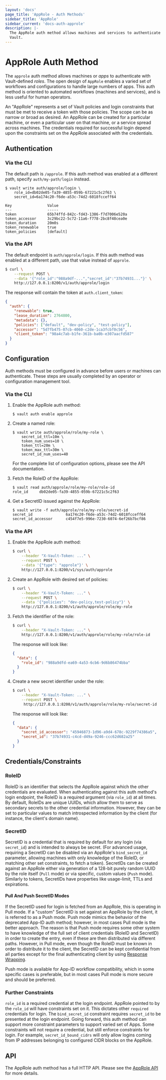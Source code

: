 ```yaml
---
layout: 'docs'
page_title: 'AppRole - Auth Methods'
sidebar_title: 'AppRole'
sidebar_current: 'docs-auth-approle'
description: |-
  The AppRole auth method allows machines and services to authenticate with
  Vault.
---
```


# AppRole Auth Method

The `approle` auth method allows machines or _apps_ to authenticate with
Vault-defined _roles_. The open design of `AppRole` enables a varied set of
workflows and configurations to handle large numbers of apps. This auth method
is oriented to automated workflows (machines and services), and is less useful
for human operators.

An "AppRole" represents a set of Vault policies and login constraints that must
be met to receive a token with those policies. The scope can be as narrow or
broad as desired. An AppRole can be created for a particular machine, or even
a particular user on that machine, or a service spread across machines. The
credentials required for successful login depend upon the constraints set on
the AppRole associated with the credentials.

## Authentication

### Via the CLI

The default path is `/approle`. If this auth method was enabled at a different
path, specify `auth/my-path/login` instead.

```text
$ vault write auth/approle/login \
    role_id=db02de05-fa39-4855-059b-67221c5c2f63 \
    secret_id=6a174c20-f6de-a53c-74d2-6018fcceff64

Key                Value
---                -----
token              65b74ffd-842c-fd43-1386-f7d7006e520a
token_accessor     3c29bc22-5c72-11a6-f778-2bc8f48cea0e
token_duration     20m0s
token_renewable    true
token_policies     [default]
```

### Via the API

The default endpoint is `auth/approle/login`. If this auth method was enabled
at a different path, use that value instead of `approle`.

```sh
$ curl \
    --request POST \
    --data '{"role_id":"988a9df-...","secret_id":"37b74931..."}' \
    http://127.0.0.1:8200/v1/auth/approle/login
```

The response will contain the token at `auth.client_token`:

```json
{
  "auth": {
    "renewable": true,
    "lease_duration": 2764800,
    "metadata": {},
    "policies": ["default", "dev-policy", "test-policy"],
    "accessor": "5d7fb475-07cb-4060-c2de-1ca3fcbf0c56",
    "client_token": "98a4c7ab-b1fe-361b-ba0b-e307aacfd587"
  }
}
```

## Configuration

Auth methods must be configured in advance before users or machines can
authenticate. These steps are usually completed by an operator or configuration
management tool.

### Via the CLI

1.  Enable the AppRole auth method:

    ```text
    $ vault auth enable approle
    ```

1.  Create a named role:

    ```text
    $ vault write auth/approle/role/my-role \
        secret_id_ttl=10m \
        token_num_uses=10 \
        token_ttl=20m \
        token_max_ttl=30m \
        secret_id_num_uses=40
    ```

    For the complete list of configuration options, please see the API
    documentation.

1.  Fetch the RoleID of the AppRole:

    ```text
    $ vault read auth/approle/role/my-role/role-id
    role_id     db02de05-fa39-4855-059b-67221c5c2f63
    ```

1.  Get a SecretID issued against the AppRole:

    ```text
    $ vault write -f auth/approle/role/my-role/secret-id
    secret_id               6a174c20-f6de-a53c-74d2-6018fcceff64
    secret_id_accessor      c454f7e5-996e-7230-6074-6ef26b7bcf86
    ```

### Via the API

1.  Enable the AppRole auth method:

    ```sh
    $ curl \
        --header "X-Vault-Token: ..." \
        --request POST \
        --data '{"type": "approle"}' \
        http://127.0.0.1:8200/v1/sys/auth/approle
    ```

1.  Create an AppRole with desired set of policies:

    ```sh
    $ curl \
        --header "X-Vault-Token: ..." \
        --request POST \
        --data '{"policies": "dev-policy,test-policy"}' \
        http://127.0.0.1:8200/v1/auth/approle/role/my-role
    ```

1.  Fetch the identifier of the role:

    ```sh
    $ curl \
        --header "X-Vault-Token: ..." \
        http://127.0.0.1:8200/v1/auth/approle/role/my-role/role-id
    ```

    The response will look like:

    ```json
    {
      "data": {
        "role_id": "988a9dfd-ea69-4a53-6cb6-9d6b86474bba"
      }
    }
    ```

1.  Create a new secret identifier under the role:

    ```sh
    $ curl \
        --header "X-Vault-Token: ..." \
        --request POST \
         http://127.0.0.1:8200/v1/auth/approle/role/my-role/secret-id
    ```

    The response will look like:

    ```json
    {
      "data": {
        "secret_id_accessor": "45946873-1d96-a9d4-678c-9229f74386a5",
        "secret_id": "37b74931-c4cd-d49a-9246-ccc62d682a25"
      }
    }
    ```

## Credentials/Constraints

### RoleID

RoleID is an identifier that selects the AppRole against which the other
credentials are evaluated. When authenticating against this auth method's login
endpoint, the RoleID is a required argument (via `role_id`) at all times. By default, RoleIDs are unique UUIDs, which allow them to serve as secondary
secrets to the other credential information. However, they can be set to
particular values to match introspected information by the client (for
instance, the client's domain name).

### SecretID

SecretID is a credential that is required by default for any login (via
`secret_id`) and is intended to always be secret. (For advanced usage,
requiring a SecretID can be disabled via an AppRole's `bind_secret_id`
parameter, allowing machines with only knowledge of the RoleID, or matching
other set constraints, to fetch a token). SecretIDs can be created against an
AppRole either via generation of a 128-bit purely random UUID by the role
itself (`Pull` mode) or via specific, custom values (`Push` mode). Similarly to
tokens, SecretIDs have properties like usage-limit, TTLs and expirations.

#### Pull And Push SecretID Modes

If the SecretID used for login is fetched from an AppRole, this is operating in
Pull mode. If a "custom" SecretID is set against an AppRole by the client, it
is referred to as a Push mode. Push mode mimics the behavior of the deprecated
App-ID auth method; however, in most cases Pull mode is the better approach. The
reason is that Push mode requires some other system to have knowledge of the
full set of client credentials (RoleID and SecretID) in order to create the
entry, even if these are then distributed via different paths. However, in Pull
mode, even though the RoleID must be known in order to distribute it to the
client, the SecretID can be kept confidential from all parties except for the
final authenticating client by using [Response
Wrapping](/docs/concepts/response-wrapping.html).

Push mode is available for App-ID workflow compatibility, which in some
specific cases is preferable, but in most cases Pull mode is more secure and
should be preferred.

### Further Constraints

`role_id` is a required credential at the login endpoint. AppRole pointed to by
the `role_id` will have constraints set on it. This dictates other `required`
credentials for login. The `bind_secret_id` constraint requires `secret_id` to
be presented at the login endpoint. Going forward, this auth method can support
more constraint parameters to support varied set of Apps. Some constraints will
not require a credential, but still enforce constraints for login. For
example, `secret_id_bound_cidrs` will only allow logins coming from IP addresses
belonging to configured CIDR blocks on the AppRole.

## API

The AppRole auth method has a full HTTP API. Please see the
[AppRole API](/api/auth/approle/index.html) for more
details.
